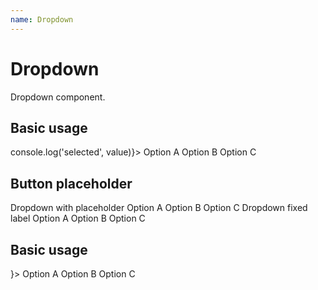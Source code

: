 ```yaml
---
name: Dropdown
---
```



# Dropdown

Dropdown component.

## Basic usage

<Playground>
  <Dropdown onChange={(value) => console.log('selected', value)}>
    <Dropdown.Option value="a">Option A</Dropdown.Option>
    <Dropdown.Option value="b">Option B</Dropdown.Option>
    <Dropdown.Option value="c">Option C</Dropdown.Option>
  </Dropdown>
</Playground>

## Button placeholder

<Playground>
  <View mb="10px">
    <Text>Dropdown with placeholder</Text>
    <Dropdown placeholder="Placeholder">
      <Dropdown.Option value="a">Option A</Dropdown.Option>
      <Dropdown.Option value="b">Option B</Dropdown.Option>
      <Dropdown.Option value="c" label="Label for option C">Option C</Dropdown.Option>
    </Dropdown>
  </View>
  <View mb="10px">
    <Text>Dropdown fixed label</Text>
    <Dropdown label="Fixed label">
      <Dropdown.Option value="a">Option A</Dropdown.Option>
      <Dropdown.Option value="b">Option B</Dropdown.Option>
      <Dropdown.Option value="c">Option C</Dropdown.Option>
    </Dropdown>
  </View>
</Playground>

## Basic usage

<Playground>
  <Dropdown
    icon="search"
    height="tall"
    label={<input style={{border: 'none'}} />}>
    <Dropdown.Option value="a">Option A</Dropdown.Option>
    <Dropdown.Option value="b">Option B</Dropdown.Option>
    <Dropdown.Option value="c" label="Label C">Option C</Dropdown.Option>
  </Dropdown>
</Playground>

